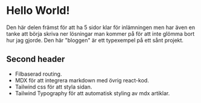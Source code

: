 
# Hello World!

Den här delen främst för att ha 5 sidor klar för inlämningen men
har även en tanke att börja skriva ner lösningar man kommer på
för att inte glömma bort hur jag gjorde. Den här "bloggen" är ett
typexempel på ett sånt projekt.

## Second header

- Filbaserad routing.
- MDX för att integrera markdown med övrig react-kod.
- Tailwind css för att styla sidan.
- Tailwind Typography för att automatisk styling av mdx artiklar.